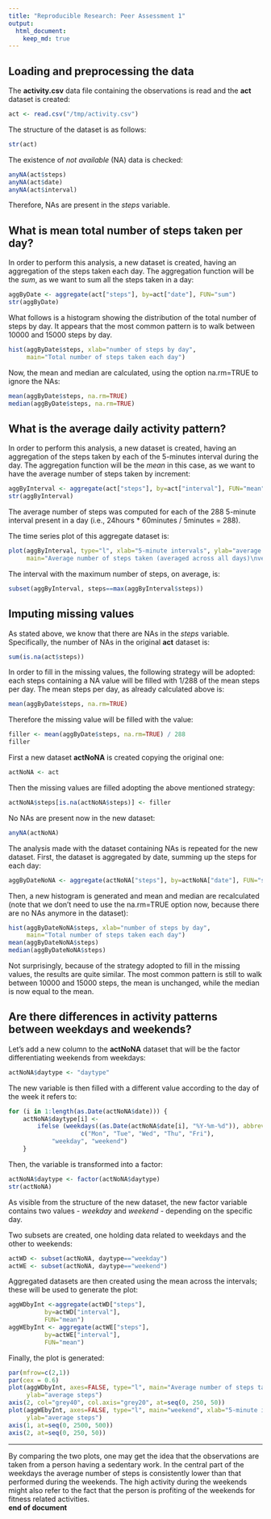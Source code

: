 ```yaml
---
title: "Reproducible Research: Peer Assessment 1"
output: 
  html_document:
    keep_md: true
---
```



## Loading and preprocessing the data
The **activity.csv** data file containing the observations is read and the **act** dataset is created:
```r
act <- read.csv("/tmp/activity.csv")
```

The structure of the dataset is as follows:
```r
str(act)
```

The existence of *not available* (NA) data is checked:
```r
anyNA(act$steps)
anyNA(act$date)
anyNA(act$interval)
```
Therefore, NAs are present in the *steps* variable.


## What is mean total number of steps taken per day?
In order to perform this analysis, a new dataset is created, having an aggregation of the steps taken each day.
The aggregation function will be the *sum*, as we want to sum all the steps taken in a day:
```r
aggByDate <- aggregate(act["steps"], by=act["date"], FUN="sum")
str(aggByDate)
```

What follows is a histogram showing the distribution of the total number of steps by day. It appears that the most common pattern is to walk between 10000 and 15000 steps by day.
```r
hist(aggByDate$steps, xlab="number of steps by day",
     main="Total number of steps taken each day")
```

Now, the mean and median are calculated, using the option na.rm=TRUE to ignore the NAs:
```r
mean(aggByDate$steps, na.rm=TRUE)
median(aggByDate$steps, na.rm=TRUE)
```


## What is the average daily activity pattern?
In order to perform this analysis, a new dataset is created, having an aggregation of the steps taken by each of the 5-minutes interval during the day.
The aggregation function will be the *mean* in this case, as we want to have the average number of steps taken by increment:
```r
aggByInterval <- aggregate(act["steps"], by=act["interval"], FUN="mean", na.rm=TRUE)
str(aggByInterval)
```
The average number of steps was computed for each of the 288 5-minute interval present in a day (i.e., 24hours * 60minutes / 5minutes = 288).

The time series plot of this aggregate dataset is:
```r
plot(aggByInterval, type="l", xlab="5-minute intervals", ylab="average steps",
     main="Average number of steps taken (averaged across all days)\nversus the 5-minute intervals")
```

The interval with the maximum number of steps, on average, is:
```r
subset(aggByInterval, steps==max(aggByInterval$steps))
```


## Imputing missing values
As stated above, we know that there are NAs in the *steps* variable.
Specifically, the number of NAs in the original **act** dataset is:
```r
sum(is.na(act$steps))
```

In order to fill in the missing values, the following strategy will be adopted: each steps containing a NA value will be filled with 1/288 of the mean steps per day. The mean steps per day, as already calculated above is:
```r
mean(aggByDate$steps, na.rm=TRUE)
```
Therefore the missing value will be filled with the value:
```r
filler <- mean(aggByDate$steps, na.rm=TRUE) / 288
filler
```

First a new dataset **actNoNA** is created copying the original one:
```r
actNoNA <- act
```
Then the missing values are filled adopting the above mentioned strategy:
```r
actNoNA$steps[is.na(actNoNA$steps)] <- filler
```
No NAs are present now in the new dataset:
```r
anyNA(actNoNA)
```

The analysis made with the dataset containing NAs is repeated for the new dataset.
First, the dataset is aggregated by date, summing up the steps for each day:
```r
aggByDateNoNA <- aggregate(actNoNA["steps"], by=actNoNA["date"], FUN="sum")
```
Then, a new histogram is generated and mean and median are recalculated (note that we don't need to use the na.rm=TRUE option now, because there are no NAs anymore in the dataset):
```r
hist(aggByDateNoNA$steps, xlab="number of steps by day",
     main="Total number of steps taken each day")
mean(aggByDateNoNA$steps)
median(aggByDateNoNA$steps)
```
Not surprisingly, because of the strategy adopted to fill in the missing values, the results are quite similar. The most common pattern is still to walk between 10000 and 15000 steps, the mean is unchanged, while the median is now equal to the mean.


## Are there differences in activity patterns between weekdays and weekends?
Let's add a new column to the **actNoNA** dataset that will be the factor differentiating weekends from weekdays:
```r
actNoNA$daytype <- "daytype"
```

The new variable is then filled with a different value according to the day of the week it refers to:
```r
for (i in 1:length(as.Date(actNoNA$date))) {
    actNoNA$daytype[i] <-
        ifelse (weekdays((as.Date(actNoNA$date[i], "%Y-%m-%d")), abbreviate=TRUE) %in% 
                    c("Mon", "Tue", "Wed", "Thu", "Fri"),
            "weekday", "weekend")
    }
```

Then, the variable is transformed into a factor:
```r
actNoNA$daytype <- factor(actNoNA$daytype)   
str(actNoNA)
```
As visible from the structure of the new dataset, the new factor variable contains two values - *weekday* and *weekend*  - depending on the specific day.

Two subsets are created, one holding data related to weekdays and the other to weekends:
```r
actWD <- subset(actNoNA, daytype=="weekday")
actWE <- subset(actNoNA, daytype=="weekend")
```

Aggregated datasets are then created using the mean across the intervals; these will be used to generate the plot:
```r
aggWDbyInt <-aggregate(actWD["steps"],
          by=actWD["interval"],
          FUN="mean")
aggWEbyInt <- aggregate(actWE["steps"],
          by=actWE["interval"],
          FUN="mean")
```

Finally, the plot is generated:
```r
par(mfrow=c(2,1))
par(cex = 0.6)
plot(aggWDbyInt, axes=FALSE, type="l", main="Average number of steps taken (averaged across all days)versus the 5-minute intervals\n\nweekday", xlab="",
     ylab="average steps")
axis(2, col="grey40", col.axis="grey20", at=seq(0, 250, 50))
plot(aggWEbyInt, axes=FALSE, type="l", main="weekend", xlab="5-minute intervals",
     ylab="average steps")
axis(1, at=seq(0, 2500, 500))
axis(2, at=seq(0, 250, 50))
```

---
By comparing the two plots, one may get the idea that the observations are taken from a person having a sedentary work. In the central part of the weekdays the average number of steps is consistently lower than that performed during the weekends. The high activity during the weekends might also refer to the fact that the person is profiting of the weekends for fitness related activities.  
**end of document**




